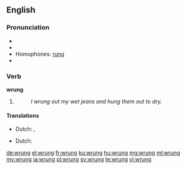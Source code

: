 ==English==

===Pronunciation===
* {{IPA|/ˈrʌŋ/}}
* {{audio|En-us-wrung.ogg|Audio (US)}}
* Homophones: [[rung]]
* {{rhymes|ʌŋ}}

===Verb===
'''wrung'''

# {{en-past of|wring}}
#: ''I wrung out my wet jeans and hung them out to dry.''

====Translations====
{{trans-top|past tense of wring}}
* Dutch: {{t+|nl|wrong}}, {{t+|nl|wrongen}}
{{trans-mid}}
{{trans-bottom}}

{{trans-top|past participle of wring}}
* Dutch: {{t+|nl|gewrongen}}
{{trans-mid}}
{{trans-bottom}}

[[de:wrung]]
[[el:wrung]]
[[fr:wrung]]
[[ku:wrung]]
[[hu:wrung]]
[[mg:wrung]]
[[ml:wrung]]
[[my:wrung]]
[[ja:wrung]]
[[pl:wrung]]
[[sv:wrung]]
[[te:wrung]]
[[vi:wrung]]